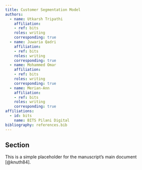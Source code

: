 ```yaml
---
title: Customer Segmentation Model
authors:
  - name: Utkarsh Tripathi
    affiliation:
    - ref: bits
    roles: writing
    corresponding: true
  - name: Juwaria Qadri
    affiliation:
    - ref: bits
    roles: writing
    corresponding: true
  - name: Mohammed Omar
    affiliation:
    - ref: bits
    roles: writing
    corresponding: true
  - name: Merian-Ann
    affiliation:
    - ref: bits
    roles: writing
    corresponding: true
affiliations: 
  - id: bits
    name: BITS Pilani Digital
bibliography: references.bib
---
```


## Section
This is a simple placeholder for the manuscript's main document [@knuth84].

